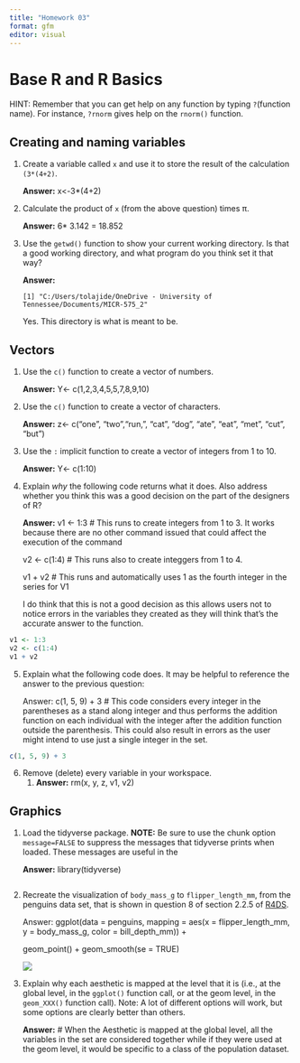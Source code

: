 ```yaml
---
title: "Homework 03"
format: gfm
editor: visual
---
```


# Base R and R Basics

HINT: Remember that you can get help on any function by typing `?`(function name). For instance, `?rnorm` gives help on the `rnorm()` function.

## Creating and naming variables

1.  Create a variable called `x` and use it to store the result of the calculation `(3*(4+2)`.

    **Answer:** x\<-3\*(4+2)

2.  Calculate the product of `x` (from the above question) times π.

    **Answer:** 6\* 3.142 = 18.852

3.  Use the `getwd()` function to show your current working directory. Is that a good working directory, and what program do you think set it that way?

    **Answer:**

    ```         
    [1] "C:/Users/tolajide/OneDrive - University of Tennessee/Documents/MICR-575_2"
    ```

    Yes. This directory is what is meant to be.

## Vectors

1.  Use the `c()` function to create a vector of numbers.

    **Answer:** Y\<- c(1,2,3,4,5,5,7,8,9,10)

2.  Use the `c()` function to create a vector of characters.

    **Answer:** z\<- c("one", "two","run,", "cat", "dog", "ate", "eat", "met", "cut", "but")

3.  Use the `:` implicit function to create a vector of integers from 1 to 10.

    **Answer:** Y\<- c(1:10)

4.  Explain *why* the following code returns what it does. Also address whether you think this was a good decision on the part of the designers of R?

    **Answer:** v1 \<- 1:3 \# This runs to create integers from 1 to 3. It works because there are no other command issued that could affect the execution of the command

    v2 \<- c(1:4) \# This runs also to create integgers from 1 to 4.

    v1 + v2 \# This runs and automatically uses 1 as the fourth integer in the series for V1

    I do think that this is not a good decision as this allows users not to notice errors in the variables they created as they will think that's the accurate answer to the function.

```r
v1 <- 1:3
v2 <- c(1:4)
v1 + v2
```

5.  Explain what the following code does. It may be helpful to reference the answer to the previous question:

    Answer: c(1, 5, 9) + 3 \# This code considers every integer in the parentheses as a stand along integer and thus performs the addition function on each individual with the integer after the addition function outside the parenthesis. This could also result in errors as the user might intend to use just a single integer in the set.

```r
c(1, 5, 9) + 3
```

6.  Remove (delete) every variable in your workspace.
    1.  **Answer:** rm(x, y, z, v1, v2)

## Graphics

1.  Load the tidyverse package. **NOTE:** Be sure to use the chunk option `message=FALSE` to suppress the messages that tidyverse prints when loaded. These messages are useful in the

    **Answer:** library(tidyverse)

```r

```

2.  Recreate the visualization of `body_mass_g` to `flipper_length_mm`, from the penguins data set, that is shown in question 8 of section 2.2.5 of [R4DS](https://r4ds.hadley.nz/data-visualize).

    Answer: ggplot(data = penguins, mapping = aes(x = flipper_length_mm, y = body_mass_g, color = bill_depth_mm)) +

    geom_point() + geom_smooth(se = TRUE)

    ![](Hmk_3 Rplot.png)

3.  Explain why each aesthetic is mapped at the level that it is (i.e., at the global level, in the `ggplot()` function call, or at the geom level, in the `geom_XXX()` function call). Note: A lot of different options will work, but some options are clearly better than others.

    **Answer:** \# When the Aesthetic is mapped at the global level, all the variables in the set are considered together while if they were used at the geom level, it would be specific to a class of the population dataset.
